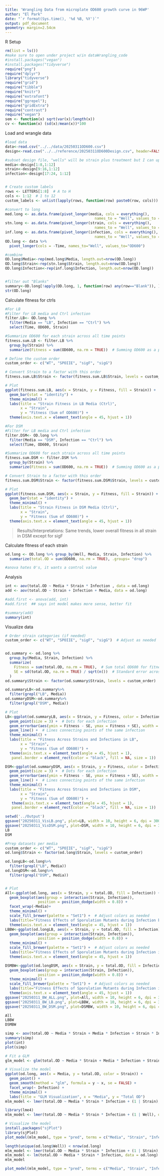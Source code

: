 ```yaml
---
title: 'Wrangling Data from microplate OD600 growth curve in 96WP'
author: "El Park"
date: "`r format(Sys.time(), '%d %B, %Y')`"
output: pdf_document
geometry: margin=2.54cm
---
```



R Setup
```r
rm(list = ls())
#make sure to open under project w/in dataWrangling_code
#install.packages("vegan")
#install.packages("tidyverse")
require("png")
require("dplyr")
library("tidyverse")
require("grid")
require("tibble")
require("knitr")
require("extrafont")
require("ggrepel");
require("gridExtra")
require("contrast")
require("vegan")
sem <- function(x) sqrt(var(x)/length(x))
cv <- function(x) (sd(x)/mean(x))*100

```

Load and wrangle data
```r
#load data
data<-read.csv("../../data/20250311OD600.csv")
design<-read.csv("../../reference/20250311OD600Design.csv", header=FALSE)

#subset design file, "wells" will be strain plus treatment but I can update design file to include a separate column for both
media<-design[1:8,1:12]
strain<-design[9:16,1:12]
infection<-design[17:24, 1:12]


# Create custom labels
rows <- LETTERS[1:8]  # A to H
cols <- 1:12  # 1 to 12
custom_labels <- unlist(lapply(rows, function(row) paste0(row, cols)))

#convert to long
med.long <- as.data.frame(pivot_longer(media, cols = everything(),
                                         names_to = "Well", values_to = "Media"))
stn.long <- as.data.frame(pivot_longer(strain, cols = everything(),
                                         names_to = "Well", values_to = "Strain"))
inf.long <- as.data.frame(pivot_longer(infection, cols = everything(),
                                         names_to = "Well", values_to = "Infection"))
OD.long <- data %>%
  pivot_longer(cols = -Time, names_to="Well", values_to="OD600")

#combine
OD.long$Media<-rep(med.long$Media, length.out=nrow(OD.long))
OD.long$Strain<-rep(stn.long$Strain, length.out=nrow(OD.long))
OD.long$Infection<-rep(inf.long$Infection, length.out=nrow(OD.long))


#filter out "Blanks" 
summary<-OD.long[!apply(OD.long, 1, function(row) any(row=="Blank")), ]
str(OD.long)
```

Calculate fitness for ctrls
```r
#For LB
#Filter for LB media and Ctrl infection
filter.LB<- OD.long %>%
  filter(Media == "LB", Infection == "Ctrl") %>%
  select(Time, OD600, Strain)

#Summarize OD600 for each strain across all time points
fitness.sum.LB <- filter.LB %>%
  group_by(Strain) %>%
  summarize(Fitness = sum(OD600, na.rm = TRUE))  # Summing OD600 as a proxy for fitness

# Define the custom order
custom_order <- c("WT", "SPOIIE", "sigF", "sigG")

# Convert Strain to a factor with this order
fitness.sum.LB$Strain <- factor(fitness.sum.LB$Strain, levels = custom_order)

# Plot
ggplot(fitness.sum.LB, aes(x = Strain, y = Fitness, fill = Strain)) +
  geom_bar(stat = "identity") +
  theme_minimal() +
  labs(title = "Strain Fitness in LB Media (Ctrl)", 
       x = "Strain", 
       y = "Fitness (Sum of OD600)") +
  theme(axis.text.x = element_text(angle = 45, hjust = 1))

#For DSM
#Filter for LB media and Ctrl infection
filter.DSM<- OD.long %>%
  filter(Media == "DSM", Infection == "Ctrl") %>%
  select(Time, OD600, Strain)

#Summarize OD600 for each strain across all time points
fitness.sum.DSM <- filter.DSM %>%
  group_by(Strain) %>%
  summarize(Fitness = sum(OD600, na.rm = TRUE))  # Summing OD600 as a proxy for fitness

# Convert Strain to a factor with this order
fitness.sum.DSM$Strain <- factor(fitness.sum.DSM$Strain, levels = custom_order)

# Plot
ggplot(fitness.sum.DSM, aes(x = Strain, y = Fitness, fill = Strain)) +
  geom_bar(stat = "identity") +
  theme_minimal() +
  labs(title = "Strain Fitness in DSM Media (Ctrl)", 
       x = "Strain", 
       y = "Fitness (Sum of OD600)") +
  theme(axis.text.x = element_text(angle = 45, hjust = 1))

```

>Results/Interpretations:
Same trends, lower overall fitness in all strain in DSM except for sigF

Calculate fitness of each strain
```r
od.long <- OD.long %>% group_by(Well, Media, Strain, Infection) %>%
  summarize(total.OD = sum(OD600, na.rm = TRUE), .groups= "drop")

#anova hates 0's, it wants a control value

```


Analysis
```r


int <- aov(total.OD ~ Media * Strain * Infection , data = od.long)
add <- aov(total.OD ~ Strain + Infection + Media, data = od.long)

#add.first <- anova(add, int)
#add.first  ## says int model makes more sense, better fit

#summary(add)
summary(int)

```

Visualize data
```r
# Order strain categories (if needed)
custom_order <- c("WT", "SPOIIE", "sigF", "sigG")  # Adjust as needed


od.summary <- od.long %>%
  group_by(Media, Strain, Infection) %>%
  summarize(
    Fitness = sum(total.OD, na.rm = TRUE),  # Sum total OD600 for fitness
    SE = sd(total.OD, na.rm = TRUE) / sqrt(n())  # Standard error across replicates
  )
od.summary$Strain <- factor(od.summary$Strain, levels = custom_order)

od.summaryLB<-od.summary%>%
  filter(grepl("LB", Media))
od.summaryDSM<-od.summary%>%
  filter(grepl("DSM", Media))

# Plot
LB<-ggplot(od.summaryLB, aes(x = Strain, y = Fitness, color = Infection, group = Infection)) +
  geom_point(size = 3) +  # Dots for each infection
  geom_errorbar(aes(ymin = Fitness - SE, ymax = Fitness + SE), width = 0.2) + # Standard error bars
  geom_line() +  # Lines connecting points of the same infection
  theme_minimal() +
  labs(title = "Fitness Across Strains and Infections in LB",
       x = "Strain",
       y = "Fitness (Sum of OD600)") +
  theme(axis.text.x = element_text(angle = 45, hjust = 1),
   panel.border = element_rect(color = "black", fill = NA, size = 1))

DSM<-ggplot(od.summaryDSM, aes(x = Strain, y = Fitness, color = Infection, group = Infection)) +
  geom_point(size = 3) +  # Dots for each infection
  geom_errorbar(aes(ymin = Fitness - SE, ymax = Fitness + SE), width = 0.2) + # Standard error bars
  geom_line() +  # Lines connecting points of the same infection
  theme_minimal() +
  labs(title = "Fitness Across Strains and Infections in DSM",
       x = "Strain",
       y = "Fitness (Sum of OD600)") +
   theme(axis.text.x = element_text(angle = 45, hjust = 1),
   panel.border = element_rect(color = "black", fill = NA, size = 1))

setwd('../Output')
ggsave("20250311_VisLB.png", plot=LB, width = 10, height = 6, dpi = 300)
ggsave("20250311_VisDSM.png", plot=DSM, width = 10, height = 6, dpi = 300)
LB
DSM

#Prep datasets per media
custom_order <- c("WT", "SPOIIE", "sigF", "sigG")
od.long$Strain <- factor(od.long$Strain, levels = custom_order)

od.longLB<-od.long%>%
  filter(grepl("LB", Media))
od.longDSM<-od.long%>%
  filter(grepl("DSM", Media))


# Plot
All<-ggplot(od.long, aes(x = Strain, y = total.OD, fill = Infection)) +
  geom_boxplot(aes(group = interaction(Strain, Infection)), 
               position = position_dodge(width = 0.8)) +
  facet_wrap(~Media)+
  theme_minimal() +
  scale_fill_brewer(palette = "Set1") +  # Adjust colors as needed
  labs(title="Fitness Effects of Sporulation Mutants during Infection by Media",x = "Strain", y = "Fitness", fill = "Phage") +
  theme(axis.text.x = element_text(angle = 45, hjust = 1))
LBBW<-ggplot(od.longLB, aes(x = Strain, y = total.OD, fill = Infection)) +
  geom_boxplot(aes(group = interaction(Strain, Infection)), 
               position = position_dodge(width = 0.8)) +
  theme_minimal() +
  scale_fill_brewer(palette = "Set1") +  # Adjust colors as needed
  labs(title="Fitness Effects of Sporulation Mutants during Infection in LB",x = "Strain", y = "Fitness", fill = "Phage") +
  theme(axis.text.x = element_text(angle = 45, hjust = 1))

DSMBW<-ggplot(od.longDSM, aes(x = Strain, y = total.OD, fill = Infection)) +
  geom_boxplot(aes(group = interaction(Strain, Infection)), 
               position = position_dodge(width = 0.8)) +
  theme_minimal() +
  scale_fill_brewer(palette = "Set1") +  # Adjust colors as needed
  labs(title="Fitness Effects of Sporulation Mutants during Infection in DSM", x = "Strain", y = "Fitness", fill = "Phage") +
  theme(axis.text.x = element_text(angle = 45, hjust = 1))
ggsave("20250311_BW_ALL.png", plot=All, width = 10, height = 6, dpi = 300)
ggsave("20250311_BW_LB.png", plot=LBBW, width = 10, height = 6, dpi = 300)
ggsave("20250311_BW_DSM.png", plot=DSMBW, width = 10, height = 6, dpi = 300)

All
LBBW
DSMBW


```


```r
simp <- aov(total.OD ~ Media * Strain + Media * Infection + Strain * Infection, data = od.long)
summary(simp)
plot(int)
plot(simp)

# Fit a GLM
glm_model <- glm(total.OD ~ Media * Strain + Media * Infection + Strain * Infection, data = od.long, family = gaussian())

# Visualize the model
ggplot(od.long, aes(x = Media, y = total.OD, color = Strain)) +
  geom_point() +
  geom_smooth(method = "glm", formula = y ~ x, se = FALSE) +
  facet_wrap(~ Infection) +
  theme_minimal() +
  labs(title = "GLM Visualization", x = "Media", y = "Total OD")
mlm_model <- lmer(total.OD ~ Media * Strain * Infection + (1 | Strain), data = od.long)

library(lme4)
mlm_model <- lmer(total.OD ~ Media * Strain * Infection + (1 | Well), data = od.long)

# Visualize the model
install.packages("sjPlot")
library(sjPlot)
plot_model(mlm_model, type = "pred", terms = c("Media", "Strain", "Infection"))

length(unique(od.long$Well)) < nrow(od.long)
mlm_model <- lmer(total.OD ~ Media * Strain * Infection + (1 | Strain), data = od.long)
mlm_model <- lm(total.OD ~ Media * Strain * Infection, data = od.long)
mlm_model

plot_model(mlm_model, type = "pred", terms = c("Media", "Strain", "Infection"))
```

